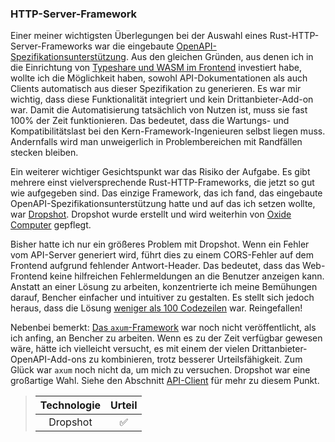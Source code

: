 ### HTTP-Server-Framework

Einer meiner wichtigsten Überlegungen bei der Auswahl eines Rust-HTTP-Server-Frameworks
war die eingebaute [OpenAPI-Spezifikationsunterstützung][openapi spec].
Aus den gleichen Gründen, aus denen ich in die Einrichtung von
[Typeshare und WASM im Frontend][frontend language] investiert habe,
wollte ich die Möglichkeit haben, sowohl API-Dokumentationen als auch Clients automatisch aus dieser Spezifikation zu generieren.
Es war mir wichtig, dass diese Funktionalität integriert und kein Drittanbieter-Add-on war.
Damit die Automatisierung tatsächlich von Nutzen ist, muss sie fast 100% der Zeit funktionieren.
Das bedeutet, dass die Wartungs- und Kompatibilitätslast bei den Kern-Framework-Ingenieuren selbst liegen muss.
Andernfalls wird man unweigerlich in Problembereichen mit Randfällen stecken bleiben.

Ein weiterer wichtiger Gesichtspunkt war das Risiko der Aufgabe.
Es gibt mehrere einst vielversprechende Rust-HTTP-Frameworks, die jetzt so gut wie aufgegeben sind.
Das einzige Framework, das ich fand, das eingebaute OpenAPI-Spezifikationsunterstützung hatte und auf das ich setzen wollte, war [Dropshot][dropshot github].
Dropshot wurde erstellt und wird weiterhin von [Oxide Computer][oxide computer] gepflegt.

Bisher hatte ich nur ein größeres Problem mit Dropshot.
Wenn ein Fehler vom API-Server generiert wird, führt dies zu einem CORS-Fehler auf dem Frontend aufgrund fehlender Antwort-Header.
Das bedeutet, dass das Web-Frontend keine hilfreichen Fehlermeldungen an die Benutzer anzeigen kann.
Anstatt an einer Lösung zu arbeiten, konzentrierte ich meine Bemühungen darauf, Bencher einfacher und intuitiver zu gestalten.
Es stellt sich jedoch heraus, dass die Lösung [weniger als 100 Codezeilen][dropshot github issue 1193] war.
Reingefallen!

Nebenbei bemerkt: [Das `axum`-Framework][axum github] war noch nicht veröffentlicht, als ich anfing, an Bencher zu arbeiten.
Wenn es zu der Zeit verfügbar gewesen wäre, hätte ich vielleicht versucht, es mit einem der vielen Drittanbieter-OpenAPI-Add-ons zu kombinieren,
trotz besserer Urteilsfähigkeit.
Zum Glück war `axum` noch nicht da, um mich zu versuchen.
Dropshot war eine großartige Wahl.
Siehe den Abschnitt [API-Client][api client] für mehr zu diesem Punkt.

> | Technologie | Urteil |
> | :---------: | :----: |
> |  Dropshot  |   ✅    |

[openapi spec]: https://swagger.io/specification/
[frontend language]: #frontend-sprache
[dropshot github]: https://github.com/oxidecomputer/dropshot
[oxide computer]: https://oxide.computer/
[dropshot github issue 1193]: https://github.com/oxidecomputer/dropshot/pull/1193
[axum github]: https://github.com/tokio-rs/axum
[api client]: #api-client